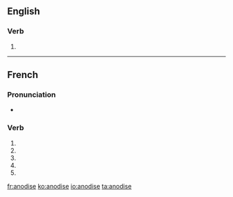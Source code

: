 {{also|anodisé}}
==English==

===Verb===
{{en-verb|anodis}}

# {{standard spelling of|from=Non-Oxford British spelling|lang=en|anodize}}

----

==French==

===Pronunciation===
* {{homophones|anodisent|anodises|lang=fr}}

===Verb===
{{fr-verb-form}}

# {{inflection of|anodiser||1|s|pres|ind|lang=fr}}
# {{inflection of|anodiser||3|s|pres|ind|lang=fr}}
# {{inflection of|anodiser||1|s|pres|sub|lang=fr}}
# {{inflection of|anodiser||3|s|pres|sub|lang=fr}}
# {{inflection of|anodiser||2|s|imp|lang=fr}}

[[fr:anodise]]
[[ko:anodise]]
[[io:anodise]]
[[ta:anodise]]